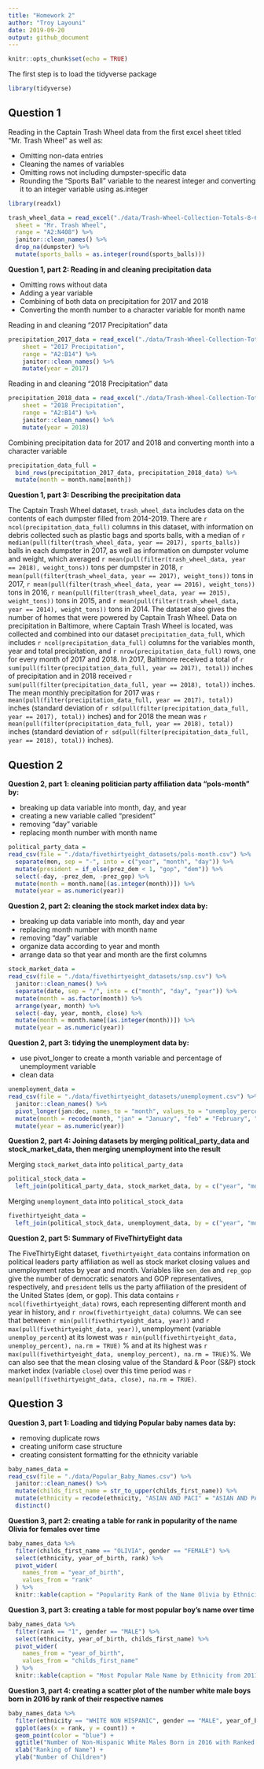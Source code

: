```yaml
---
title: "Homework 2"
author: "Troy Layouni"
date: 2019-09-20
output: github_document
---
```


```r
knitr::opts_chunk$set(echo = TRUE)
```

The first step is to load the tidyverse package

```r
library(tidyverse) 
```

## Question 1

Reading in the Captain Trash Wheel data from the first excel sheet titled "Mr. Trash Wheel" as well as:

  * Omitting non-data entries 
  * Cleaning the names of variables
  * Omitting rows not including dumpster-specific data
  * Rounding the "Sports Ball" variable to the nearest integer and converting it to an integer variable using as.integer

```r
library(readxl)

trash_wheel_data = read_excel("./data/Trash-Wheel-Collection-Totals-8-6-19.xlsx",
  sheet = "Mr. Trash Wheel", 
  range = "A2:N408") %>% 
  janitor::clean_names() %>%
  drop_na(dumpster) %>% 
  mutate(sports_balls = as.integer(round(sports_balls)))
```

**Question 1, part 2: Reading in and cleaning precipitation data**

  * Omitting rows without data
  * Adding a year variable
  * Combining of both data on precipitation for 2017 and 2018
  * Converting the month number to a character variable for month name

Reading in and cleaning "2017 Precipitation" data

```r
precipitation_2017_data = read_excel("./data/Trash-Wheel-Collection-Totals-8-6-19.xlsx",
    sheet = "2017 Precipitation",
    range = "A2:B14") %>% 
    janitor::clean_names() %>%
    mutate(year = 2017) 
```

Reading in and cleaning "2018 Precipitation" data

```r
precipitation_2018_data = read_excel("./data/Trash-Wheel-Collection-Totals-8-6-19.xlsx",
    sheet = "2018 Precipitation",
    range = "A2:B14") %>% 
    janitor::clean_names() %>%
    mutate(year = 2018)    
```

Combining precipitation data for 2017 and 2018 and converting month into a character variable

```r
precipitation_data_full =
  bind_rows(precipitation_2017_data, precipitation_2018_data) %>% 
  mutate(month = month.name[month])
```

**Question 1, part 3: Describing the precipitation data**

The Captain Trash Wheel dataset, `trash_wheel_data` includes data on the contents of each dumpster filled from 2014-2019. There are `r ncol(precipitation_data_full)` columns in this dataset, with information on debris collected such as plastic bags and sports balls, with a median of `r median(pull(filter(trash_wheel_data, year == 2017), sports_balls))` balls in each dumpster in 2017, as well as information on dumpster volume and weight, which averaged  `r mean(pull(filter(trash_wheel_data, year == 2018), weight_tons))` tons per dumpster in 2018, `r mean(pull(filter(trash_wheel_data, year == 2017), weight_tons))` tons in 2017, `r mean(pull(filter(trash_wheel_data, year == 2016), weight_tons))` tons in 2016,  `r mean(pull(filter(trash_wheel_data, year == 2015), weight_tons))` tons in 2015, and `r mean(pull(filter(trash_wheel_data, year == 2014), weight_tons))` tons in 2014. The dataset also gives the number of homes that were powered by Captain Trash Wheel. Data on precipitation in Baltimore, where Captain Trash Wheel is located, was collected and combined into our dataset `precipitation_data_full`, which includes `r ncol(precipitation_data_full)` columns for the variables month, year and total precipitation, and `r nrow(precipitation_data_full)` rows, one for every month of 2017 and 2018. In 2017, Baltimore received a total of `r sum(pull(filter(precipitation_data_full, year == 2017), total))` inches of precipitation and in 2018 received `r sum(pull(filter(precipitation_data_full, year == 2018), total))` inches. The mean monthly precipitation for 2017 was `r mean(pull(filter(precipitation_data_full, year == 2017), total))` inches (standard deviation of `r sd(pull(filter(precipitation_data_full, year == 2017), total))` inches) and for 2018 the mean was `r mean(pull(filter(precipitation_data_full, year == 2018), total))` inches (standard deviation of `r sd(pull(filter(precipitation_data_full, year == 2018), total))` inches). 

## Question 2

**Question 2, part 1: cleaning politician party affiliation data "pols-month" by:**

* breaking up data variable into month, day, and year 
* creating a new variable called "president"
* removing "day" variable
* replacing month number with month name 

```r
political_party_data = 
read_csv(file = "./data/fivethirtyeight_datasets/pols-month.csv") %>%
  separate(mon, sep = "-", into = c("year", "month", "day")) %>% 
  mutate(president = if_else(prez_dem < 1, "gop", "dem")) %>% 
  select(-day, -prez_dem, -prez_gop) %>% 
  mutate(month = month.name[(as.integer(month))]) %>% 
  mutate(year = as.numeric(year))
```

**Question 2, part 2: cleaning the stock market index data by:**

* breaking up data variable into month, day and year 
* replacing month number with month name 
* removing "day" variable 
* organize data according to year and month
* arrange data so that year and month are the first columns

```r
stock_market_data = 
read_csv(file = "./data/fivethirtyeight_datasets/snp.csv") %>%
  janitor::clean_names() %>% 
  separate(date, sep = "/", into = c("month", "day", "year")) %>% 
  mutate(month = as.factor(month)) %>% 
  arrange(year, month) %>%
  select(-day, year, month, close) %>% 
  mutate(month = month.name[(as.integer(month))]) %>% 
  mutate(year = as.numeric(year))
```

**Question 2, part 3: tidying the unemployment data by:** 

* use pivot_longer to create a month variable and percentage of unemployment variable 
* clean data 

```r
unemployment_data = 
read_csv(file = "./data/fivethirtyeight_datasets/unemployment.csv") %>%
  janitor::clean_names() %>% 
  pivot_longer(jan:dec, names_to = "month", values_to = "unemploy_percent") %>% 
  mutate(month = recode(month, "jan" = "January", "feb" = "February", "mar" = "March", "apr" = "April", "jun" = "June", "jul" = "July", "aug" = "August", "sep" = "September", "oct" = "October", "nov" = "November", "dec" = "December")) %>% 
  mutate(year = as.numeric(year))
```

**Question 2, part 4: Joining datasets by merging political_party_data and stock_market_data, then merging unemployment into the result**

Merging `stock_market_data` into `political_party_data`

```r
political_stock_data = 
  left_join(political_party_data, stock_market_data, by = c("year", "month"))
```

Merging `unemployment_data` into `political_stock_data`

```r
fivethirtyeight_data = 
  left_join(political_stock_data, unemployment_data, by = c("year", "month"))
```

**Question 2, part 5: Summary of FiveThirtyEight data**

The FiveThirtyEight dataset, `fivethirtyeight_data` contains information on political leaders party affiliation as well as stock market closing values and unemployment rates by year and month. Variables like `sen_dem` and `rep_gop` give the number of democratic senators and GOP representatives, respectively, and `president` tells us the party affiliation of the president of the United States (dem, or gop). This data contains `r ncol(fivethirtyeight_data)` rows, each representing different month and year in history, and `r nrow(fivethirtyeight_data)` columns. We can see that between `r min(pull(fivethirtyeight_data, year))` and `r max(pull(fivethirtyeight_data, year))`, unemployment (variable `unemploy_percent`) at its lowest was `r min(pull(fivethirtyeight_data, unemploy_percent), na.rm = TRUE)` % and at its highest was `r max(pull(fivethirtyeight_data, unemploy_percent), na.rm = TRUE)`%. We can also see that the mean closing value of the Standard & Poor (S&P) stock market index (variable `close`) over this time period was `r mean(pull(fivethirtyeight_data, close), na.rm = TRUE)`.

## Question 3

**Question 3, part 1: Loading and tidying Popular baby names data by:**

* removing duplicate rows 
* creating uniform case structure
* creating consistent formatting for the ethnicity variable

```r
baby_names_data = 
read_csv(file = "./data/Popular_Baby_Names.csv") %>%
  janitor::clean_names() %>% 
  mutate(childs_first_name = str_to_upper(childs_first_name)) %>%
  mutate(ethnicity = recode(ethnicity, "ASIAN AND PACI" = "ASIAN AND PACIFIC ISLANDER", "BLACK NON HISP" = "BLACK NON HISPANIC", "WHITE NON HISP" = "WHITE NON HISPANIC")) %>% 
  distinct()
```

**Question 3, part 2: creating a table for rank in popularity of the name Olivia for females over time**

```r
baby_names_data %>%
  filter(childs_first_name == "OLIVIA", gender == "FEMALE") %>% 
  select(ethnicity, year_of_birth, rank) %>% 
  pivot_wider(
    names_from = "year_of_birth",
    values_from = "rank"
  ) %>% 
  knitr::kable(caption = "Popularity Rank of the Name Olivia by Ethnicity from 2011-2016")
```

**Question 3, part 3: creating a table for most popular boy's name over time**

```r
baby_names_data %>%
  filter(rank == "1", gender == "MALE") %>% 
  select(ethnicity, year_of_birth, childs_first_name) %>% 
  pivot_wider(
    names_from = "year_of_birth",
    values_from = "childs_first_name"
  ) %>% 
  knitr::kable(caption = "Most Popular Male Name by Ethnicity from 2011-2016")
```

**Question 3, part  4: creating a scatter plot of the number white male boys born in 2016 by rank of their respective names**

```r
baby_names_data %>%
  filter(ethnicity == "WHITE NON HISPANIC", gender == "MALE", year_of_birth == "2016") %>% 
  ggplot(aes(x = rank, y = count)) +
  geom_point(color = "blue") +
  ggtitle("Number of Non-Hispanic White Males Born in 2016 with Ranked Names") + 
  xlab("Ranking of Name") + 
  ylab("Number of Children")
```








